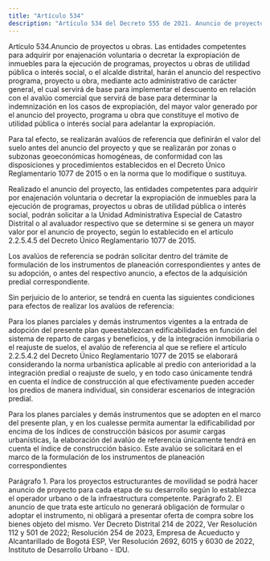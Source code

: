 ```yaml
---
title: "Artículo 534"
description: "Artículo 534 del Decreto 555 de 2021. Anuncio de proyectos u obras."
---
```


Artículo 534.Anuncio de proyectos u obras. Las entidades competentes para adquirir por enajenación voluntaria o decretar la expropiación de inmuebles para la ejecución de programas, proyectos u obras de utilidad pública o interés social, o el alcalde distrital, harán el anuncio del respectivo programa, proyecto u obra, mediante acto administrativo de carácter general, el cual servirá de base para implementar el descuento en relación con el avalúo comercial que servirá de base para determinar la indemnización en los casos de expropiación, del mayor valor generado por el anuncio del proyecto, programa u obra que constituye el motivo de utilidad pública o interés social para adelantar la expropiación.
 
Para tal efecto, se realizarán avalúos de referencia que definirán el valor del suelo antes del anuncio del proyecto y que se realizarán por zonas o subzonas geoeconómicas homogéneas, de conformidad con las disposiciones y procedimientos establecidos en el Decreto Único Reglamentario 1077 de 2015 o en la norma que lo modifique o sustituya. 
 
Realizado el anuncio del proyecto, las entidades competentes para adquirir por enajenación voluntaria o decretar la expropiación de inmuebles para la ejecución de programas, proyectos u obras de utilidad pública o interés social, podrán solicitar a la Unidad Administrativa Especial de Catastro Distrital o al avaluador respectivo que se determine si se genera un mayor valor por el anuncio de proyecto, según lo establecido en el artículo 2.2.5.4.5 del Decreto Único Reglamentario 1077 de 2015.
 
Los avalúos de referencia se podrán solicitar dentro del trámite de formulación de los instrumentos de planeación correspondientes y antes de su adopción, o antes del respectivo anuncio, a efectos de la adquisición predial correspondiente.
 
Sin perjuicio de lo anterior, se tendrá en cuenta las siguientes condiciones para efectos de realizar los avalúos de referencia:
 
Para los planes parciales y demás instrumentos vigentes a la entrada de adopción del presente plan queestablezcan edificabilidades en función del sistema de reparto de cargas y beneficios, y de la integración inmobiliaria o el reajuste de suelos, el avalúo de referencia al que se refiere el artículo 2.2.5.4.2 del Decreto Único Reglamentario 1077 de 2015 se elaborará considerando la norma urbanística aplicable al predio con anterioridad a la integración predial o reajuste de suelo, y en todo caso únicamente tendrá en cuenta el índice de construcción al que efectivamente pueden acceder los predios de manera individual, sin considerar escenarios de integración predial.
 
Para los planes parciales y demás instrumentos que se adopten en el marco del presente plan, y en los cualesse permita aumentar la edificabilidad por encima de los índices de construcción básicos por asumir cargas urbanísticas, la elaboración del avalúo de referencia únicamente tendrá en cuenta el índice de construcción básico. Este avalúo se solicitará en el marco de la formulación de los instrumentos de planeación correspondientes
 
Parágrafo 1. Para los proyectos estructurantes de movilidad se podrá hacer anuncio de proyecto para cada etapa de su desarrollo según lo establezca el operador urbano o de la infraestructura competente.
Parágrafo 2. El anuncio de que trata este artículo no generará obligación de formular o adoptar el instrumento, ni obligará a presentar oferta de compra sobre los bienes objeto del mismo.
Ver Decreto Distrital 214 de 2022,
Ver Resolución 112 y 501 de 2022; Resolución 254 de 2023, Empresa de Acueducto y Alcantarillado de Bogotá ESP, 
Ver Resolución 2692, 6015 y 6030 de 2022, Instituto de Desarrollo Urbano - IDU.
